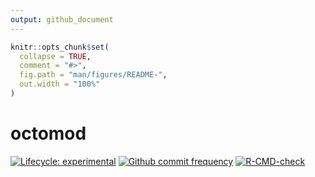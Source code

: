 ```yaml
---
output: github_document
---
```


<!-- README.md is generated from README.Rmd. Please edit that file -->

```r
knitr::opts_chunk$set(
  collapse = TRUE,
  comment = "#>",
  fig.path = "man/figures/README-",
  out.width = "100%"
)
```

# octomod

<!-- badges: start -->
[![Lifecycle: experimental](https://img.shields.io/badge/lifecycle-experimental-orange.svg)](https://www.tidyverse.org/lifecycle/#experimental)
[![Github commit frequency](https://img.shields.io/github/commit-activity/w/asshah4/octomod)](https://github.com/asshah4/octomod/graphs/commit-activity)
[![R-CMD-check](https://github.com/asshah4/octomod/workflows/R-CMD-check/badge.svg)](https://github.com/asshah4/octomod/actions)
<!-- badges: end -->
